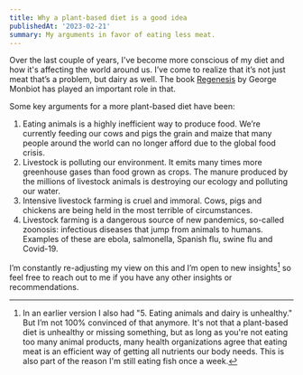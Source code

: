 ```yaml
---
title: Why a plant-based diet is a good idea
publishedAt: '2023-02-21'
summary: My arguments in favor of eating less meat.
---
```


Over the last couple of years, I've become more conscious of my diet and how it's affecting the world around us. I’ve come to realize that it’s not just meat that’s a problem, but dairy as well. The book [Regenesis](https://koenvangilst.nl/blog/regenesis-reading-notes) by George Monbiot has played an important role in that.

Some key arguments for a more plant-based diet have been:

1. Eating animals is a highly inefficient way to produce food. We’re currently feeding our cows and pigs the grain and maize that many people around the world can no longer afford due to the global food crisis.
2. Livestock is polluting our environment. It emits many times more greenhouse gases than food grown as crops. The manure produced by the millions of livestock animals is destroying our ecology and polluting our water.
3. Intensive livestock farming is cruel and immoral. Cows, pigs and chickens are being held in the most terrible of circumstances.
4. Livestock farming is a dangerous source of new pandemics, so-called zoonosis: infectious diseases that jump from animals to humans. Examples of these are ebola, salmonella, Spanish flu, swine flu and Covid-19.

I’m constantly re-adjusting my view on this and I’m open to new insights[^1] so feel free to reach out to me if you have any other insights or recommendations.

[^1]: In an earlier version I also had "5. Eating animals and dairy is unhealthy." But I’m not 100% convinced of that anymore. It's not that a plant-based diet is unhealthy or missing something, but as long as you're not eating too many animal products, many health organizations agree that eating meat is an efficient way of getting all nutrients our body needs. This is also part of the reason I'm still eating fish once a week.
